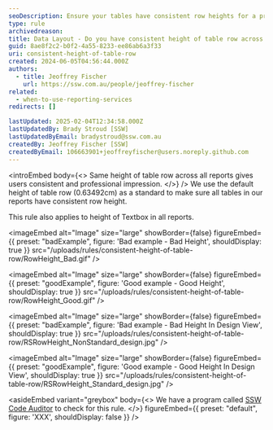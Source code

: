 ```yaml
---
seoDescription: Ensure your tables have consistent row heights for a professional appearance in all reports.
type: rule
archivedreason:
title: Data Layout - Do you have consistent height of table row across all your reports?
guid: 8ae8f2c2-b0f2-4a55-8233-ee86ab6a3f33
uri: consistent-height-of-table-row
created: 2024-06-05T04:56:44.000Z
authors:
  - title: Jeoffrey Fischer
    url: https://ssw.com.au/people/jeoffrey-fischer
related:
  - when-to-use-reporting-services
redirects: []

lastUpdated: 2025-02-04T12:34:58.000Z
lastUpdatedBy: Brady Stroud [SSW]
lastUpdatedByEmail: bradystroud@ssw.com.au
createdBy: Jeoffrey Fischer [SSW]
createdByEmail: 106663901+jeoffreyfischer@users.noreply.github.com
---
```


<introEmbed
  body={<>
Same height of table row across all reports gives users consistent and professional impression.
  </>}
/>
We use the default height of table row (0.63492cm) as a standard to make sure all tables in our reports have consistent row height.

This rule also applies to height of Textbox in all reports.

<imageEmbed
  alt="Image"
  size="large"
  showBorder={false}
  figureEmbed={{
    preset: "badExample",
    figure: 'Bad example - Bad Height',
    shouldDisplay: true
  }}
  src="/uploads/rules/consistent-height-of-table-row/RowHeight_Bad.gif"
/>

<imageEmbed
  alt="Image"
  size="large"
  showBorder={false}
  figureEmbed={{
    preset: "goodExample",
    figure: 'Good example - Good Height',
    shouldDisplay: true
  }}
  src="/uploads/rules/consistent-height-of-table-row/RowHeight_Good.gif"
/>

<imageEmbed
  alt="Image"
  size="large"
  showBorder={false}
  figureEmbed={{
    preset: "badExample",
    figure: 'Bad example - Bad Height In Design View',
    shouldDisplay: true
  }}
  src="/uploads/rules/consistent-height-of-table-row/RSRowHeight_NonStandard_design.jpg"
/>

<imageEmbed
  alt="Image"
  size="large"
  showBorder={false}
  figureEmbed={{
    preset: "goodExample",
    figure: 'Good example - Good Height In Design View',
    shouldDisplay: true
  }}
  src="/uploads/rules/consistent-height-of-table-row/RSRowHeight_Standard_design.jpg"
/>

<asideEmbed
  variant="greybox"
  body={<>
    We have a program called [SSW Code Auditor](https://codeauditor.com) to check for this rule.
  </>}
  figureEmbed={{
    preset: "default",
    figure: 'XXX',
    shouldDisplay: false
  }}
/>

